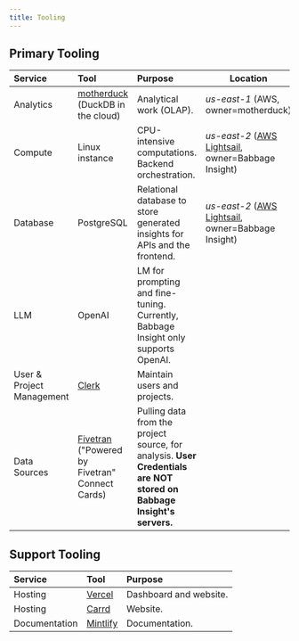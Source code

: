```yaml
---
title: Tooling
---
```


## Primary Tooling
| **Service**               | **Tool**                                                        | **Purpose**                                                                        | **Location**                                                                            |
| :------------------------ | :-------------------------------------------------------------- | :--------------------------------------------------------------------------------- | --------------------------------------------------------------------------------------- |
| Analytics                 | [motherduck](https://www.motherduck.com/) (DuckDB in the cloud) | Analytical work (OLAP).                                                            | *us-east-1* (AWS, owner=motherduck)                                                     |
| Compute                   | Linux instance                                                  | CPU-intensive computations. Backend orchestration.                                 | *us-east-2* ([AWS Lightsail](https://aws.amazon.com/lightsail/), owner=Babbage Insight) |
| Database                  | PostgreSQL                                                      | Relational database to store generated insights for APIs and the frontend.         | *us-east-2* ([AWS Lightsail](https://aws.amazon.com/lightsail/), owner=Babbage Insight) |
| LLM                       | OpenAI                                                          | LM for prompting and fine-tuning. Currently, Babbage Insight only supports OpenAI. |     |
| User & Project Management | [Clerk](https://www.clerk.com/)                                 | Maintain users and projects.                                                       |     |
| Data Sources | [Fivetran](https://www.fivetran.com/) ("Powered by Fivetran" Connect Cards)  | Pulling data from the project source, for analysis. **User Credentials are NOT stored on Babbage Insight's servers.**                                                      |     |

## Support Tooling
| **Service**               | **Tool**                                                        | **Purpose**                                                                        |
| :------------------------ | :-------------------------------------------------------------- | :--------------------------------------------------------------------------------- |
| Hosting                   | [Vercel](https://www.vercel.com/)                               | Dashboard and website.                                                             |
| Hosting                   | [Carrd](https://www.carrd.co/)                                  | Website.                                                                           |
| Documentation             | [Mintlify](https://www.mintlify.com/)                           | Documentation.                                                                     |